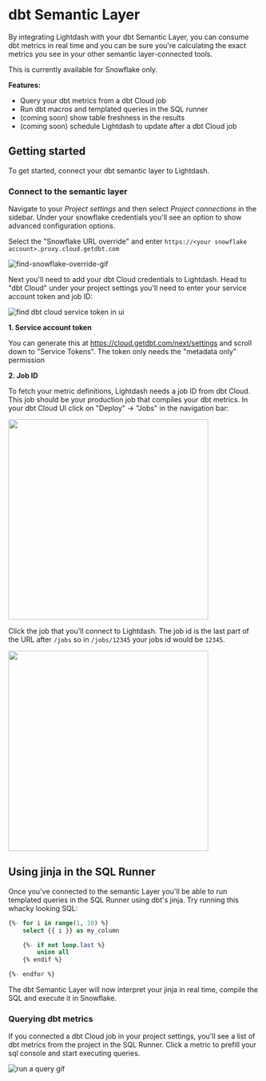# dbt Semantic Layer

By integrating Lightdash with your dbt Semantic Layer, you can consume dbt metrics in real time and you 
can be sure
you're calculating the exact metrics you see in your other semantic layer-connected tools.

This is currently available for Snowflake only.

**Features:**

- Query your dbt metrics from a dbt Cloud job
- Run dbt macros and templated queries in the SQL runner
- (coming soon) show table freshness in the results
- (coming soon) schedule Lightdash to update after a dbt Cloud job

## Getting started

To get started, connect your dbt semantic layer to Lightdash.

### Connect to the semantic layer

Navigate to your _Project settings_ and then select _Project connections_ in the sidebar. Under your snowflake 
credentials you'll see an option to show advanced configuration options. 

Select the "Snowflake URL override" and enter `https://<your snowflake account>.proxy.cloud.getdbt.com`

![find-snowflake-override-gif](assets/find-snowflake-override.gif)

Next you'll need to add your dbt Cloud credentials to Lightdash. Head to "dbt Cloud" under your project settings 
you'll need to enter your service account token and job ID:

![find dbt cloud service token in ui](assets/find-dbt-cloud-service-token.gif)

**1. Service account token**

You can generate this at https://cloud.getdbt.com/next/settings and scroll down to 
   "Service Tokens". The token only needs the "metadata only" permission

**2. Job ID**

To fetch your metric definitions, Lightdash needs a job ID from dbt Cloud.  This job should be your production job 
that compiles your dbt metrics. In your dbt Cloud UI click on "Deploy" -> "Jobs" in the navigation bar:

<img src="assets/find-dbt-cloud-jobs.png" width="400px">


Click the job that you'll connect to Lightdash. The job id is the last part of the URL after `/jobs` so in 
`/jobs/12345` your jobs id would be `12345`.

<img src="assets/dbt-job-url-example.png" width="400px">

## Using jinja in the SQL Runner

Once you've connected to the semantic Layer you'll be able to run templated queries in the SQL Runner using dbt's 
jinja. Try running this whacky looking SQL:

```sql
{%- for i in range(1, 10) %}
    select {{ i }} as my_column

    {%- if not loop.last %}
        union all 
    {% endif %}

{%- endfor %}
```

The dbt Semantic Layer will now interpret your jinja in real time, compile the SQL and execute it in Snowflake.

### Querying dbt metrics

If you connected a dbt Cloud job in your project settings, you'll see a list of dbt metrics from the project in the 
SQL Runner. Click a metric to prefill your sql console and start executing queries.

![run a query gif](assets/run-query-dbt-metrics.gif)

